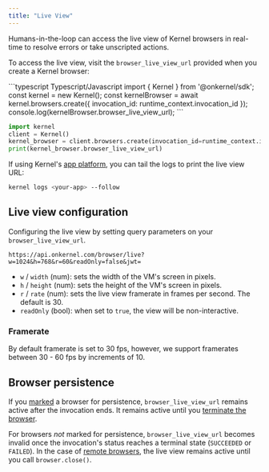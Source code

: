 ```yaml
---
title: "Live View"
---
```


Humans-in-the-loop can access the live view of Kernel browsers in real-time to resolve errors or take unscripted actions.

To access the live view, visit the `browser_live_view_url` provided when you create a Kernel browser:

<CodeGroup>
```typescript Typescript/Javascript
import { Kernel } from '@onkernel/sdk';
const kernel = new Kernel();
const kernelBrowser = await kernel.browsers.create({ invocation_id: runtime_context.invocation_id });
console.log(kernelBrowser.browser_live_view_url);
```

```python Python
import kernel
client = Kernel()
kernel_browser = client.browsers.create(invocation_id=runtime_context.invocation_id)
print(kernel_browser.browser_live_view_url)
```

</CodeGroup>

If using Kernel's [app platform](/build/develop), you can tail the logs to print the live view URL:

```bash
kernel logs <your-app> --follow
```

## Live view configuration

Configuring the live view by setting query parameters on your `browser_live_view_url`.

```
https://api.onkernel.com/browser/live?w=1024&h=768&r=60&readOnly=false&jwt=

```

- `w` / `width` (num): sets the width of the VM's screen in pixels.
- `h` / `height` (num): sets the height of the VM's screen in pixels.
- `r` / `rate` (num): sets the live view framerate in frames per second. The default is 30.
- `readOnly` (bool): when set to `true`, the view will be non-interactive.

### Framerate

By default framerate is set to 30 fps, however, we support framerates between 30 - 60 fps by increments of 10.

## Browser persistence

If you [marked](/launch/browser-persistence) a browser for persistence, `browser_live_view_url` remains active after the invocation ends. It remains active until you [terminate the browser](/launch/browser-termination).

For browsers _not_ marked for persistence, `browser_live_view_url` becomes invalid once the invocation's status reaches a terminal state (`SUCCEEDED` or `FAILED`). In the case of [remote browsers](/build/remote-browsers), the live view remains active until you call `browser.close()`.
